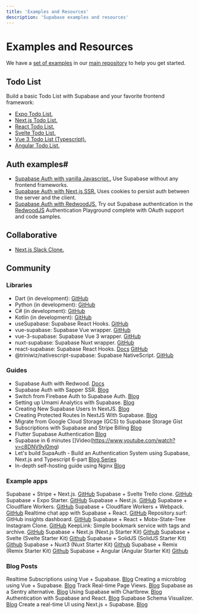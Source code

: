 ```yaml
---
title: 'Examples and Resources'
description: 'Supabase examples and resources'
---
```


# Examples and Resources

We have a [set of examples](https://github.com/supabase/supabase/tree/master/examples) in our [main repository](https://github.com/supabase/supabase) to help you get started.

## Todo List

Build a basic Todo List with Supabase and your favorite frontend framework:

- [Expo Todo List.](https://github.com/supabase/supabase/tree/master/examples/todo-list/expo-todo-list)
- [Next.js Todo List.](https://github.com/supabase/supabase/tree/master/examples/todo-list/nextjs-todo-list)
- [React Todo List.](https://github.com/supabase/supabase/tree/master/examples/react-todo-list)
- [Svelte Todo List.](https://github.com/supabase/supabase/tree/master/examples/sveltejs-todo-list)
- [Vue 3 Todo List (Typescript).](https://github.com/supabase/supabase/tree/master/examples/vue3-ts-todo-list)
- [Angular Todo List.](https://github.com/supabase/supabase/tree/master/examples/angular-todo-list)

## Auth examples#

- [Supabase Auth with vanilla Javascript..](https://github.com/supabase/supabase/tree/master/examples/auth/javascript-auth) Use Supabase without any frontend frameworks.
- [Supabase Auth with Next.js SSR.](https://github.com/supabase/supabase/tree/master/examples/nextjs-with-supabase-auth) Uses cookies to persist auth between the server and the client.
- [Supabase Auth with RedwoodJS.](https://redwood-playground-auth.netlify.app/supabase) Try out Supabase authentication in the [RedwoodJS](https://redwoodjs.com/) Authentication Playground complete with OAuth support and code samples.

## Collaborative

- [Next.js Slack Clone.](https://github.com/supabase/supabase/tree/master/examples/slack-clone/nextjs-slack-clone)

## Community

### Libraries
- Dart (in development): [GitHub](https://github.com/supabase/supabase-dart )
- Python (in development): [GitHub](https://github.com/supabase/supabase-py)
- C# (in development): [GitHub](https://github.com/supabase/supabase-csharp)
- Kotlin (in development): [GitHub](https://github.com/supabase/supabase-kt)
- useSupabase: Supabase React Hooks. [GitHub](https://github.com/gbibeaul/use-supabase)
- vue-supabase: Supabase Vue wrapper. [GitHub](https://github.com/supabase/vue-supabase)
- vue-3-supabase: Supabase Vue 3 wrapper. [GitHub](https://github.com/DidoMarchet/vue-3-supabase)
- nuxt-supabase: Supabase Nuxt wrapper. [GitHub](https://github.com/supabase/nuxt-supabase)
- react-supabase: Supabase React Hooks. [Docs](https://react-supabase.vercel.app/) [GitHub](https://github.com/tmm/react-supabase)
- @triniwiz/nativescript-supabase: Supabase NativeScript. [GitHub](https://github.com/triniwiz/nativescript-plugins/tree/master/packages/nativescript-supabase)

### Guides

- Supabase Auth with Redwood. [Docs](https://redwoodjs.com/tutorial/authentication)
- Supabase Auth with Sapper SSR. [Blog](https://dev.to/jakobbouchard/how-to-setup-supabase-auth-with-sapper-ssr-13od)
- Switch from Firebase Auth to Supabase Auth. [Blog](https://msyyn.medium.com/switch-from-firebase-auth-to-supabase-auth-the-open-source-firebase-alternative-509746952b1b)
- Setting up Umami Analytics with Supabase. [Blog](https://dev.to/jakobbouchard/setting-up-umami-with-vercel-and-supabase-3a73)
- Creating New Supabase Users In NextJS. [Blog](https://www.aboutmonica.com/blog/creating-new-supabase-users-in-next-js)
- Creating Protected Routes In NextJS With Supabase. [Blog](https://www.aboutmonica.com/blog/creating-protected-routes-in-next-js-with-supabase)
- Migrate from Google Cloud Storage (GCS) to Supabase Storage Gist
- Subscriptions with Supabase and Stripe Billing [Blog](https://www.sandromaglione.com/2021/04/29/supabase-auth-create-stripe-customer-subscription-supabase-stripe-billing-part-1/)
- Flutter Supabase Authentication [Blog](https://www.sandromaglione.com/2021/04/24/flutter-supabase-authentication/)
- Supabase in 6 minutes []Video(https://www.youtube.com/watch?v=c8DNV9yl0mg)
- Let's build SupaAuth - Build an Authentication System using Supabase, Next.js and Typescript 6-part [Blog Series](https://aalam.in/blog/supabase-auth-intro-setup-next)
- In-depth self-hosting guide using Nginx [Blog](https://dev.to/chronsyn/self-hosting-with-supabase-1aii)

### Example apps


Supabase + Stripe + Next.js. [GitHub](https://github.com/vercel/nextjs-subscription-payments)
Supabase + Svelte Trello clone. [GitHub](https://github.com/joshnuss/supabase-kanban)
Supabase + Expo Starter. [GitHub](https://github.com/codingki/react-native-expo-template/tree/master/template-typescript-bottom-tabs-supabase-auth-flow)
Supabase + Nest.js. [GitHub](https://github.com/hiro1107/nestjs-supabase-auth)
Supabase + Cloudflare Workers. [GitHub](https://github.com/supabase/supabase/tree/master/examples/with-cloudflare-workers)
Supabase + Cloudflare Workers + Webpack. [GitHub](https://github.com/signalnerve/supabase-workers-proxy)
Realtime chat app with Supabase + React. [GitHub](https://github.com/shwosner/realtime-chat-supabase-react)
Repository.surf: GitHub insights dashboard. [GitHub](https://github.com/supabase/repository.surf)
Supabase + React + Mobx-State-Tree Instagram Clone. [GitHub](https://github.com/NiketanG/instaclone)
KeepLink: Simple bookmark service with tags and archive. [GitHub](https://github.com/fengkx/keeplink)
Supabase + Next.js (Next.js Starter Kit) [Github](https://github.com/one-aalam/next-starter-kit/tree/auth-supabase)
Supabase + Svelte (Svelte Starter Kit) [Github](https://github.com/one-aalam/svelte-starter-kit)
Supabase + SolidJS (SolidJS Starter Kit) [Github](https://github.com/one-aalam/solid-starter-kit)
Supabase + Nuxt3 (Nuxt Starter Kit) [Github](https://github.com/one-aalam/nuxt-starter-kit)
Supabase + Remix (Remix Starter Kit) [Github](https://github.com/one-aalam/remix-starter-kit)
Supabase + Angular (Angular Starter Kit) [Github](https://github.com/one-aalam/ng-starter-kit)

### Blog Posts


Realtime Subscriptions using Vue + Supabase. [Blog](https://dev.to/ftonato/realtime-subscriptions-using-vue-supabase-1e11)
Creating a microblog using Vue + Supabase. [Blog](https://dev.to/ftonato/creating-a-microblog-using-vue-supabase-31p)
Track Real-time Page Views. [Blog](https://codebycorey.com/blog/page-views-nextjs-supabase)
Supabase as a Sentry alternative. [Blog](http://kopi.cloud/blog/2021/sentry-supabase/)
Using Supabase with Chartbrew. [Blog](https://chartbrew.com/blog/how-to-visualize-your-supabase-data-with-chartbrew/)
Authentication with Supabase and React. [Blog](https://hyperfoo.io/posts/supabase-authentication-react)
Supabase Schema Visualizer. [Blog](https://dev.to/zernonia/supabase-schema-visualizer-no-installation-login-49kg)
Create a real-time UI using Next.js + Supabase. [Blog](https://pablopunk.com/posts/how-to-create-a-real-time-ui-with-nextjs-and-supabase)
